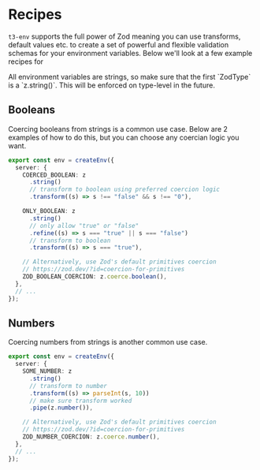 # Recipes

`t3-env` supports the full power of Zod meaning you can use transforms, default values etc. to create a set of powerful and flexible validation schemas for your environment variables. Below we'll look at a few example recipes for

<Callout>
  All environment variables are strings, so make sure that the first `ZodType`
  is a `z.string()`. This will be enforced on type-level in the future.
</Callout>

## Booleans

Coercing booleans from strings is a common use case. Below are 2 examples of how to do this, but you can choose any coercian logic you want.

```ts
export const env = createEnv({
  server: {
    COERCED_BOOLEAN: z
      .string()
      // transform to boolean using preferred coercion logic
      .transform((s) => s !== "false" && s !== "0"),

    ONLY_BOOLEAN: z
      .string()
      // only allow "true" or "false"
      .refine((s) => s === "true" || s === "false")
      // transform to boolean
      .transform((s) => s === "true"),

    // Alternatively, use Zod's default primitives coercion
    // https://zod.dev/?id=coercion-for-primitives
    ZOD_BOOLEAN_COERCION: z.coerce.boolean(),
  },
  // ...
});
```

## Numbers

Coercing numbers from strings is another common use case.

```ts
export const env = createEnv({
  server: {
    SOME_NUMBER: z
      .string()
      // transform to number
      .transform((s) => parseInt(s, 10))
      // make sure transform worked
      .pipe(z.number()),

    // Alternatively, use Zod's default primitives coercion
    // https://zod.dev/?id=coercion-for-primitives
    ZOD_NUMBER_COERCION: z.coerce.number(),
  },
  // ...
});
```
